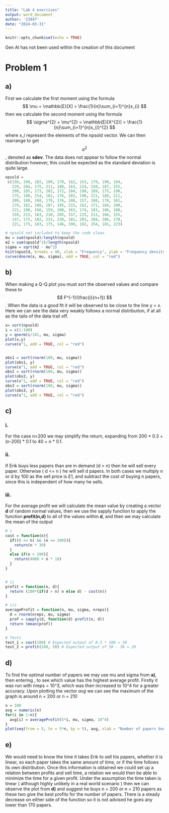 ```yaml
---
title: "Lab 4 exercises"
output: word_document
author: '23847'
date: "2024-03-31"
---
```


```r
knitr::opts_chunk$set(echo = TRUE)
```
Gen AI has not been used within the creation of this document

# Problem 1
## a)
First we calculate the first moment using the formula $$ \mu = \mathbb{E}[X] = \frac{1}{n}\sum_{i=1}^{n}x_{i} $$ then we calculate the second moment using the formula $$ \sigma^{2} + \mu^{2}  = \mathbb{E}[X^{2}] = \frac{1}{n}\sum_{i=1}^{n}x_{i}^{2} $$ where x_i represent the elements of the npsold vector. We can then rearrange to get $$ \sigma^{2} $$ , denoted as **sdev**.
The data does not appear to follow the normal distribution however, this could be expected as the standard deviation is quite large. 
```r
npsold =
 c(158, 196, 182, 190, 179, 162, 153, 179, 190, 194,
   229, 204, 175, 211, 188, 163, 224, 150, 187, 155,
   200, 185, 173, 202, 172, 184, 190, 189, 175, 190,
   175, 190, 154, 162, 176, 202, 190, 211, 188, 211,
   209, 189, 168, 178, 176, 188, 157, 188, 178, 161,
   179, 162, 188, 187, 195, 215, 162, 171, 184, 208,
   221, 190, 166, 159, 198, 163, 174, 183, 186, 180,
   159, 213, 163, 210, 205, 157, 225, 211, 166, 155,
   147, 175, 182, 215, 230, 181, 203, 184, 206, 178,
   221, 173, 183, 175, 146, 199, 182, 154, 181, 223)
```

```r
# npsold not included to keep the code clean
mu = sum(npsold)/length(npsold)
m2 = sum(npsold^2)/length(npsold)
sigma = sqrt(m2 - mu^2)
hist(npsold, breaks = 40, xlab = "Frequency", ylab = "Frequency density", main = "Histogram of Newspapers sold", prob = TRUE)
curve(dnorm(x, mu, sigma), add = TRUE, col = "red")
```

## b)
When making a Q-Q plot you must sort the observed values and compare these to $$ F^{-1}(\frac{i}{n+1}) $$. When the data is a good fit it will be observed to be close to the line y = x. Here we can see the data very weakly follows a normal distribution, if at all as the tails of the data trail off. 

```r
x= sort(npsold)
i = c(1:100)
y = qnorm(i/101, mu, sigma)
plot(x,y)
curve(x^1, add = TRUE, col = "red")


obs1 = sort(rnorm(100, mu, sigma))
plot(obs1, y)
curve(x^1, add = TRUE, col = "red")
obs2 = sort(rnorm(100, mu, sigma))
plot(obs2, y)
curve(x^1, add = TRUE, col = "red")
obs3 = sort(rnorm(100, mu, sigma))
plot(obs3, y)
curve(x^1, add = TRUE, col = "red")
```

## c)
### i.
For the case n>200 we may simplify the return, expanding from 200 * 0.3 + (n-200) * 0.1 to 40 + n * 0.1. 

### ii.
If Erik buys less papers than are in demand (d > n) then he will sell every paper. Otherwise ( d <= n ) he will sell d papers. In both cases we multiply n or d by 100 as the sell price is £1, and subtract the cost of buying n papers, since this is independent of how many he sells. 

### iii.
For the average profit we will calculate the mean value by creating a vector **d** of random normal values, then we use the sapply function to apply the function **profit(n,d)** to all of the values within **d**, and then we may calculate the mean of the output 

```r
# i
cost = function(n){
  if((0 <= n) && (n <= 200)){
    return(n * 30)
  } 
  else if(n > 200){
    return(4000 + n * 10)
  }
}


# ii
profit = function(n, d){
  return (100*(if(d > n) n else d) - cost(n))
}

# iii
averageProfit = function(n, mu, sigma, nreps){
  d = rnorm(nreps, mu, sigma)
  prof = sapply(d, function(d) profit(n, d))
  return (mean(prof))
}

# Tests
test_1 = cost(100) # Expected output of 0.3 * 100 = 30
test_2 = profit(100, 50) # Expected output of 50 - 30 = 20
```

## d)
To find the optimal number of papers we may use mu and sigma from **a)**, then entering , to see which value has the highest average profit. Firstly it was run with nreps = 10^3, which was then increased to 10^4 for a greater accuracy. Upon plotting the vector *avg* we can see the maximum of the graph is around n = 200 or n = 210

```r
n = 100
avg = numeric(n)
for(i in 1:n){
  avg[i] = averageProfit(5*i, mu, sigma, 10^4)
}
plot(seq(from = 5, to = 5*n, by = 5), avg, xlab = "Number of papers bought", ylab = "Average profit")
```

## e)
We would need to know the time it takes Erik to sell his papers, whether it is linear, so each paper takes the same amount of time, or if the time follows its own distribution. Once this information is obtained we could set up a relation between profits and sell time, a relation we would then be able to minimize the time for a given profit. Under the assumption the time taken is linear ( although highly unlikely in a real world scenario ) then we can observe the plot from **d)** and suggest he buys n = 200 or n = 210 papers as these two give the best profits for the number of papers. There is a steady decrease on either side of the function so it is not advised he goes any lower than 170 papers.

